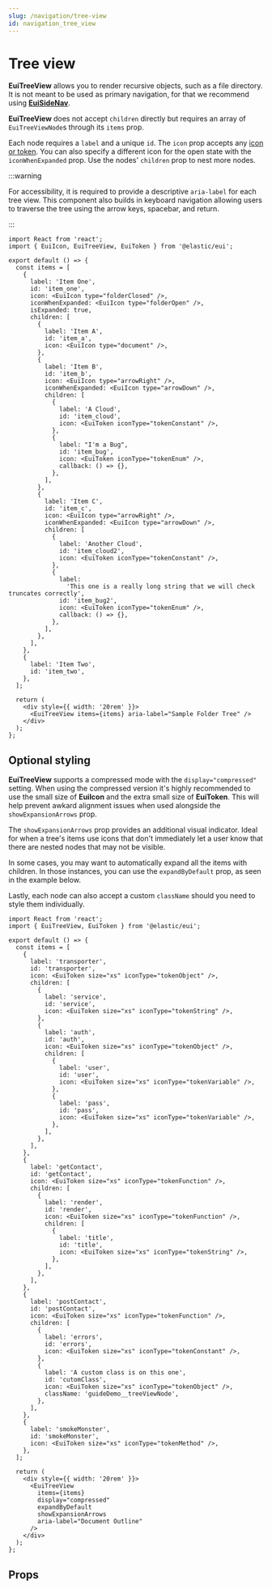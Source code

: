 ```yaml
---
slug: /navigation/tree-view
id: navigation_tree_view
---
```


# Tree view

**EuiTreeView** allows you to render recursive objects, such as a file directory. It is not meant to be used as primary navigation, for that we recommend using [**EuiSideNav**](/docs/navigation/side-nav).

**EuiTreeView** does not accept `children` directly but requires an array of `EuiTreeViewNode`s through its `items` prop.

Each node requires a `label` and a unique `id`. The `icon` prop accepts any [icon or token](/docs/display/icons). You can also specify a different icon for the open state with the `iconWhenExpanded` prop. Use the nodes' `children` prop to nest more nodes.

:::warning

For accessibility, it is required to provide a descriptive `aria-label` for each tree view. This component also builds in keyboard navigation allowing users to traverse the tree using the arrow keys, spacebar, and return.

:::

```tsx interactive
import React from 'react';
import { EuiIcon, EuiTreeView, EuiToken } from '@elastic/eui';

export default () => {
  const items = [
    {
      label: 'Item One',
      id: 'item_one',
      icon: <EuiIcon type="folderClosed" />,
      iconWhenExpanded: <EuiIcon type="folderOpen" />,
      isExpanded: true,
      children: [
        {
          label: 'Item A',
          id: 'item_a',
          icon: <EuiIcon type="document" />,
        },
        {
          label: 'Item B',
          id: 'item_b',
          icon: <EuiIcon type="arrowRight" />,
          iconWhenExpanded: <EuiIcon type="arrowDown" />,
          children: [
            {
              label: 'A Cloud',
              id: 'item_cloud',
              icon: <EuiToken iconType="tokenConstant" />,
            },
            {
              label: "I'm a Bug",
              id: 'item_bug',
              icon: <EuiToken iconType="tokenEnum" />,
              callback: () => {},
            },
          ],
        },
        {
          label: 'Item C',
          id: 'item_c',
          icon: <EuiIcon type="arrowRight" />,
          iconWhenExpanded: <EuiIcon type="arrowDown" />,
          children: [
            {
              label: 'Another Cloud',
              id: 'item_cloud2',
              icon: <EuiToken iconType="tokenConstant" />,
            },
            {
              label:
                'This one is a really long string that we will check truncates correctly',
              id: 'item_bug2',
              icon: <EuiToken iconType="tokenEnum" />,
              callback: () => {},
            },
          ],
        },
      ],
    },
    {
      label: 'Item Two',
      id: 'item_two',
    },
  ];

  return (
    <div style={{ width: '20rem' }}>
      <EuiTreeView items={items} aria-label="Sample Folder Tree" />
    </div>
  );
};
```

## Optional styling

**EuiTreeView** supports a compressed mode with the `display="compressed"` setting. When using the compressed version it's highly recommended to use the small size of **EuiIcon** and the extra small size of **EuiToken**. This will help prevent awkard alignment issues when used alongside the `showExpansionArrows` prop.

The `showExpansionArrows` prop provides an additional visual indicator. Ideal for when a tree's items use icons that don't immediately let a user know that there are nested nodes that may not be visible.

In some cases, you may want to automatically expand all the items with children. In those instances, you can use the `expandByDefault` prop, as seen in the example below.

Lastly, each node can also accept a custom `className` should you need to style them individually.

```tsx interactive
import React from 'react';
import { EuiTreeView, EuiToken } from '@elastic/eui';

export default () => {
  const items = [
    {
      label: 'transporter',
      id: 'transporter',
      icon: <EuiToken size="xs" iconType="tokenObject" />,
      children: [
        {
          label: 'service',
          id: 'service',
          icon: <EuiToken size="xs" iconType="tokenString" />,
        },
        {
          label: 'auth',
          id: 'auth',
          icon: <EuiToken size="xs" iconType="tokenObject" />,
          children: [
            {
              label: 'user',
              id: 'user',
              icon: <EuiToken size="xs" iconType="tokenVariable" />,
            },
            {
              label: 'pass',
              id: 'pass',
              icon: <EuiToken size="xs" iconType="tokenVariable" />,
            },
          ],
        },
      ],
    },
    {
      label: 'getContact',
      id: 'getContact',
      icon: <EuiToken size="xs" iconType="tokenFunction" />,
      children: [
        {
          label: 'render',
          id: 'render',
          icon: <EuiToken size="xs" iconType="tokenFunction" />,
          children: [
            {
              label: 'title',
              id: 'title',
              icon: <EuiToken size="xs" iconType="tokenString" />,
            },
          ],
        },
      ],
    },
    {
      label: 'postContact',
      id: 'postContact',
      icon: <EuiToken size="xs" iconType="tokenFunction" />,
      children: [
        {
          label: 'errors',
          id: 'errors',
          icon: <EuiToken size="xs" iconType="tokenConstant" />,
        },
        {
          label: 'A custom class is on this one',
          id: 'cutomClass',
          icon: <EuiToken size="xs" iconType="tokenObject" />,
          className: 'guideDemo__treeViewNode',
        },
      ],
    },
    {
      label: 'smokeMonster',
      id: 'smokeMonster',
      icon: <EuiToken size="xs" iconType="tokenMethod" />,
    },
  ];

  return (
    <div style={{ width: '20rem' }}>
      <EuiTreeView
        items={items}
        display="compressed"
        expandByDefault
        showExpansionArrows
        aria-label="Document Outline"
      />
    </div>
  );
};
```

## Props


<PropTable definition={docgen.EuiTreeView} />
